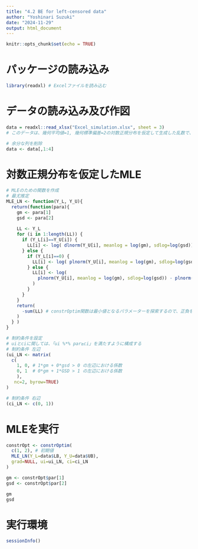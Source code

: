 ---
title: "4.2 BE for left-censored data"
author: "Yoshinari Suzuki"
date: "2024-11-29"
output: html_document
---

```{r setup, include=FALSE}
knitr::opts_chunk$set(echo = TRUE)
```

# パッケージの読み込み
```{r}
library(readxl) # Excelファイルを読み込む

```

# データの読み込み及び作図
```{r}
data = readxl::read_xlsx("Excel_simulation.xlsx", sheet = 3)
# このデータは、幾何平均値=1, 幾何標準偏差=2の対数正規分布を仮定して生成した乱数で、LOD=0.3, LOQ=1を設定したもの

# 余分な列を削除
data <- data[,1:4]
```

# 対数正規分布を仮定したMLE
```{r}
# MLEのための関数を作成
# 最尤推定
MLE_LN <- function(Y_L, Y_U){
  return(function(para){
    gm <- para[1]
    gsd <- para[2]
    
    LL <- Y_L
    for (i in 1:length(LL)) {
      if (Y_L[i]==Y_U[i]) {
        LL[i] <- log( dlnorm(Y_U[i], meanlog = log(gm), sdlog=log(gsd)) )
      } else {
        if (Y_L[i]==0) {
          LL[i] <- log( plnorm(Y_U[i], meanlog = log(gm), sdlog=log(gsd)) )
        } else {
          LL[i] <- log( 
            plnorm(Y_U[i], meanlog = log(gm), sdlog=log(gsd)) - plnorm(Y_L[i], meanlog = log(gm), sdlog=log(gsd))
          )
        }
      }
    }
    return( 
      -sum(LL) # constrOptim関数は最小値となるパラメーターを探索するので、正負を逆にする  
    )
  } )
}

# 制約条件を設定
# uiとciに関しては、「ui %*% par≥ci」を満たすように構成する
# 制約条件 左辺
(ui_LN <- matrix(
  c(
    1, 0, # 1*gm + 0*gsd > 0 の左辺における係数
    0, 1  # 0*gm + 1*GSD > 1 の左辺における係数
    ), 
   nc=2, byrow=TRUE)
)

# 制約条件 右辺
(ci_LN <- c(0, 1)) 
```

# MLEを実行
```{r}
constrOpt <- constrOptim(
  c(1, 2), # 初期値  
  MLE_LN(Y_L=data$LB, Y_U=data$UB),
  grad=NULL, ui=ui_LN, ci=ci_LN
)

gm <- constrOpt$par[1]
gsd <- constrOpt$par[2]

gm
gsd
```

# 実行環境
```{r}
sessionInfo()
```

